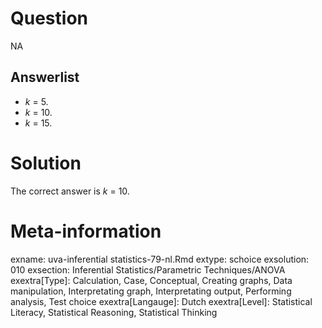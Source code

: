 Question
========

NA

Answerlist
----------
* <em>k</em> = 5.
* <em>k</em> = 10.
* <em>k</em> = 15.

Solution
========

The correct answer is  <em>k</em> = 10. 

Meta-information
================
exname: uva-inferential statistics-79-nl.Rmd 
extype: schoice 
exsolution: 010 
exsection: Inferential Statistics/Parametric Techniques/ANOVA
exextra[Type]: Calculation, Case, Conceptual, Creating graphs, Data manipulation, Interpretating graph, Interpretating output, Performing analysis, Test choice 
exextra[Langauge]: Dutch 
exextra[Level]: Statistical Literacy, Statistical Reasoning, Statistical Thinking 

